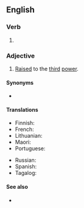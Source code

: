 ==English==

===Verb===
{{head|en|verb form}}

# {{en-past of|cube}}

===Adjective===
{{en-adj|-}}

# {{lb|en|mathematics}} [[raise|Raised]] to the [[third]] [[power]].

====Synonyms====
* {{l|mul|³}}

====Translations====
{{trans-top|raised to the third power}}
* Finnish: {{t|fi|kolmanteen}} {{qual|always after the thing it describes}}
* French: {{t|fr|au cube}}
* Lithuanian: {{t|lt|kubu}}
* Maori: {{t|mi|pūtoru }}
* Portuguese: {{t|pt|ao cubo}}
{{trans-mid}}
* Russian: {{t|ru|в ку́бе|sc=Cyrl}}
* Spanish: {{t|es|[[al]] [[cubo]]}}
* Tagalog: {{t|tl|binuok}}
{{trans-bottom}}

====See also====
* {{l|en|squared}}